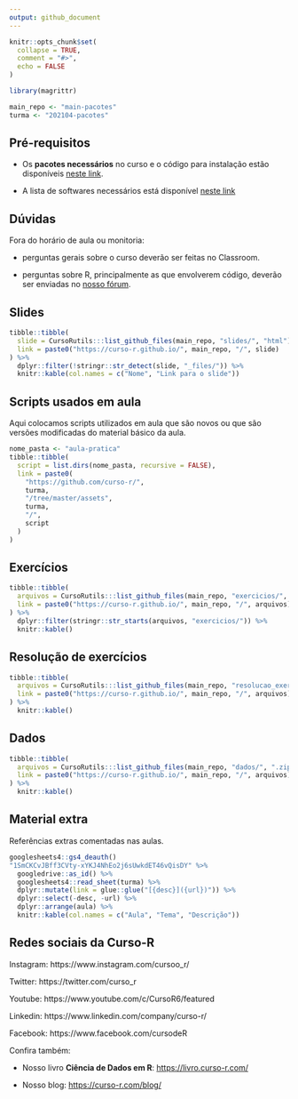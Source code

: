 ```yaml
---
output: github_document
---
```


<!-- README.md is generated from README.Rmd. Please edit that file -->


```r
knitr::opts_chunk$set(
  collapse = TRUE,
  comment = "#>",
  echo = FALSE
)

library(magrittr)

main_repo <- "main-pacotes"
turma <- "202104-pacotes"
```

## Pré-requisitos


- Os **pacotes necessários** no curso e o código para instalação estão disponíveis [neste link](https://github.com/curso-r/main-pacotes#pacotes-necess%C3%A1rios).


- A lista de softwares necessários está disponível  [neste link](https://curso-r.github.io/main-pacotes/#pr-requisitos)

## Dúvidas

Fora do horário de aula ou monitoria:

- perguntas gerais sobre o curso deverão ser feitas no Classroom.

- perguntas sobre R, principalmente as que envolverem código, deverão ser enviadas no [nosso fórum](https://discourse.curso-r.com/).


## Slides

```r
tibble::tibble(
  slide = CursoRutils:::list_github_files(main_repo, "slides/", "html"),
  link = paste0("https://curso-r.github.io/", main_repo, "/", slide)
) %>%
  dplyr::filter(!stringr::str_detect(slide, "_files/")) %>% 
  knitr::kable(col.names = c("Nome", "Link para o slide"))
```


## Scripts usados em aula

Aqui colocamos scripts utilizados em aula que são novos ou que são versões modificadas do material básico da aula.

```r
nome_pasta <- "aula-pratica"
tibble::tibble(
  script = list.dirs(nome_pasta, recursive = FALSE),
  link = paste0(
    "https://github.com/curso-r/",
    turma,
    "/tree/master/assets",
    turma,
    "/",
    script
  )
)
```

## Exercícios 

```r
tibble::tibble(
  arquivos = CursoRutils:::list_github_files(main_repo, "exercicios/", ".R"),
  link = paste0("https://curso-r.github.io/", main_repo, "/", arquivos)
) %>% 
  dplyr::filter(stringr::str_starts(arquivos, "exercicios/")) %>% 
  knitr::kable()
```

## Resolução de exercícios 

```r
tibble::tibble(
  arquivos = CursoRutils:::list_github_files(main_repo, "resolucao_exercicios/", ".R"),
  link = paste0("https://curso-r.github.io/", main_repo, "/", arquivos)
) %>% 
  knitr::kable()
```


## Dados

```r

tibble::tibble(
  arquivos = CursoRutils:::list_github_files(main_repo, "dados/", ".zip|.Rds|.rds|.csv"),
  link = paste0("https://curso-r.github.io/", main_repo, "/", arquivos)
) %>% 
  knitr::kable()
```

## Material extra

Referências extras comentadas nas aulas.

```r
googlesheets4::gs4_deauth()
"1SmCKCvJBff3CVty-xYKJ4NhEo2j6sUwkdET46vQisDY" %>% 
  googledrive::as_id() %>% 
  googlesheets4::read_sheet(turma) %>%
  dplyr::mutate(link = glue::glue("[{desc}]({url})")) %>%
  dplyr::select(-desc, -url) %>%
  dplyr::arrange(aula) %>% 
  knitr::kable(col.names = c("Aula", "Tema", "Descrição"))
```


## Redes sociais da Curso-R


Instagram: https://www.instagram.com/cursoo_r/

Twitter: https://twitter.com/curso_r

Youtube: https://www.youtube.com/c/CursoR6/featured

Linkedin: https://www.linkedin.com/company/curso-r/

Facebook: https://www.facebook.com/cursodeR

Confira também:


- Nosso livro **Ciência de Dados em R**: [https://livro.curso-r.com/](https://livro.curso-r.com/)

- Nosso blog: [https://curso-r.com/blog/](https://curso-r.com/blog/)
